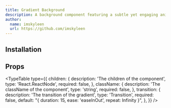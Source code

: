 ```yaml
---
title: Gradient Background
description: A background component featuring a subtle yet engaging animated gradient effect, smoothly transitioning colors to enhance visual depth.
author:
  name: imskyleen
  url: https://github.com/imskyleen
---
```


<ComponentPreview name="gradient-background-demo" />

## Installation

<ComponentInstallation name="gradient-background" />

## Props

<TypeTable
  type={{
    children: {
      description: 'The children of the component',
      type: 'React.ReactNode',
      required: false,
    },
    className: {
      description: 'The className of the component',
      type: 'string',
      required: false,
    },
    transition: {
      description: 'The transition of the gradient',
      type: 'Transition',
      required: false,
      default: "{ duration: 15, ease: 'easeInOut', repeat: Infinity }",
    },
  }}
/>

